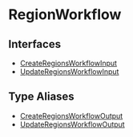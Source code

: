 
# RegionWorkflow

## Interfaces

- [CreateRegionsWorkflowInput](RegionWorkflow/interfaces/types.WorkflowTypes.RegionWorkflow.CreateRegionsWorkflowInput.mdx)
- [UpdateRegionsWorkflowInput](RegionWorkflow/interfaces/types.WorkflowTypes.RegionWorkflow.UpdateRegionsWorkflowInput.mdx)

## Type Aliases

- [CreateRegionsWorkflowOutput](RegionWorkflow/types/types.WorkflowTypes.RegionWorkflow.CreateRegionsWorkflowOutput.mdx)
- [UpdateRegionsWorkflowOutput](RegionWorkflow/types/types.WorkflowTypes.RegionWorkflow.UpdateRegionsWorkflowOutput.mdx)
